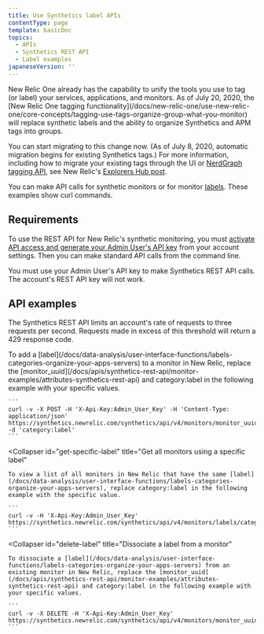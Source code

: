 ```yaml
---
title: Use Synthetics label APIs
contentType: page
template: basicDoc
topics:
  - APIs
  - Synthetics REST API
  - Label examples
japaneseVersion: ''
---
```


<Callout variant="important">
  New Relic One already has the capability to unify the tools you use to tag (or label) your services, applications, and monitors. As of July 20, 2020, the [New Relic One tagging functionality](/docs/new-relic-one/use-new-relic-one/core-concepts/tagging-use-tags-organize-group-what-you-monitor) will replace synthetic labels and the ability to organize Synthetics and APM tags into groups.

  You can start migrating to this change now. (As of July 8, 2020, automatic migration begins for existing Synthetics tags.) For more information, including how to migrate your existing tags through the UI or [NerdGraph tagging API](https://docs.newrelic.com/docs/apis/graphql-api/tutorials/nerdgraph-graphiql-tagging-api-tutorial), see New Relic's [Explorers Hub post](https://discuss.newrelic.com/t/end-of-life-notice-synthetics-labels-and-synthetics-apm-group-by-tag/103781).
</Callout>

You can make API calls for synthetic monitors or for monitor [labels](/docs/data-analysis/user-interface-functions/labels-categories-organize-your-apps-servers). These examples show curl commands.

## Requirements

To use the REST API for New Relic's synthetic monitoring, you must [activate API access and generate your Admin User's API key](/docs/apis/getting-started/intro-apis/access-rest-api-keys#creating) from your account settings. Then you can make standard API calls from the command line.

You must use your Admin User's API key to make Synthetics REST API calls. The account's REST API key will not work.

## API examples

The Synthetics REST API limits an account's rate of requests to three requests per second. Requests made in excess of this threshold will return a 429 response code.

<CollapserGroup>
  <Collapser
    id="add-label-monitor"
    title="Add a label to a monitor"
  >
    To add a [label](/docs/data-analysis/user-interface-functions/labels-categories-organize-your-apps-servers) to a monitor in New Relic, replace the [monitor_uuid](/docs/apis/synthetics-rest-api/monitor-examples/attributes-synthetics-rest-api) and category:label in the following example with your specific values.

    ```
    curl -v -X POST -H 'X-Api-Key:Admin_User_Key' -H 'Content-Type: application/json'  https://synthetics.newrelic.com/synthetics/api/v4/monitors/monitor_uuid/labels -d 'category:label'
    ```
  </Collapser>

  <Collapser
    id="get-specific-label"
    title="Get all monitors using a specific label"
  >
    To view a list of all monitors in New Relic that have the same [label](/docs/data-analysis/user-interface-functions/labels-categories-organize-your-apps-servers), replace category:label in the following example with the specific value.

    ```
    curl -v -H 'X-Api-Key:Admin_User_Key' https://synthetics.newrelic.com/synthetics/api/v4/monitors/labels/category:label
    ```
  </Collapser>

  <Collapser
    id="delete-label"
    title="Dissociate a label from a monitor"
  >
    To dissociate a [label](/docs/data-analysis/user-interface-functions/labels-categories-organize-your-apps-servers) from an existing monitor in New Relic, replace the [monitor_uuid](/docs/apis/synthetics-rest-api/monitor-examples/attributes-synthetics-rest-api) and category:label in the following example with your specific values.

    ```
    curl -v -X DELETE -H 'X-Api-Key:Admin_User_Key' https://synthetics.newrelic.com/synthetics/api/v4/monitors/monitor_uuid/labels/category:label
    ```
  </Collapser>
</CollapserGroup>
